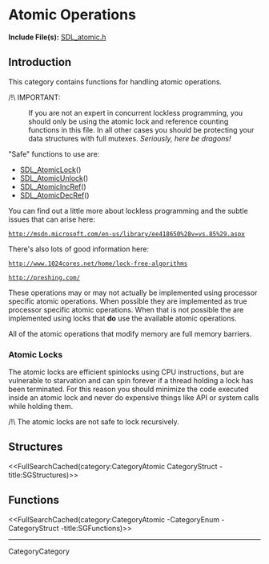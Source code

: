 <!-- #master-page:CategoryTemplate -->
<!-- #master-date:Unknown-Date -->
<!-- format wiki -->
<!-- language en -->

= Atomic Operations =

'''Include File(s):'''  [http://hg.libsdl.org/SDL/file/default/include/SDL_atomic.h SDL_atomic.h]


== Introduction ==

This category contains functions for handling atomic operations.

/!\ IMPORTANT:
: If you are not an expert in concurrent lockless programming, you should only be using the atomic lock and reference counting functions in this file.  In all other cases you should be protecting your data structures with full mutexes.  ''Seriously, here be dragons!''

"Safe" functions to use are:
* [[SDL_AtomicLock]]()
* [[SDL_AtomicUnlock]]()
* [[SDL_AtomicIncRef]]()
* [[SDL_AtomicDecRef]]()


You can find out a little more about lockless programming and the subtle issues that can arise here:
 http://msdn.microsoft.com/en-us/library/ee418650%28v=vs.85%29.aspx

There's also lots of good information here:
 http://www.1024cores.net/home/lock-free-algorithms

 http://preshing.com/

These operations may or may not actually be implemented using processor specific atomic operations. When possible they are implemented as true processor specific atomic operations. When that is not possible the are implemented using locks that '''do''' use the available atomic operations.

All of the atomic operations that modify memory are full memory barriers.


=== Atomic Locks ===

<!-- #The following is included on SDL_AtomicLock and SDL_AtomicTryLock.  Any changes between these comments will be reflected on those pages.  Please use caution when editing.  Start Include here. -->

The atomic locks are efficient spinlocks using CPU instructions, but are vulnerable to starvation and can spin forever if a thread holding a lock has been terminated.  For this reason you should minimize the code executed inside an atomic lock and never do expensive things like API or system calls while holding them.

/!\ The atomic locks are not safe to lock recursively.

<!-- #End Include here -->

<!-- #Remove this line and the ## below to use this markup if it becomes relevant to this category -->
<!-- #== Enumerations == -->
<!-- #<<FullSearchCached(category:CategoryEnum CategoryAtomic -title:SGEnumerations)>> -->

== Structures ==
<<FullSearchCached(category:CategoryAtomic CategoryStruct -title:SGStructures)>>

== Functions ==
<<FullSearchCached(category:CategoryAtomic -CategoryEnum -CategoryStruct -title:SGFunctions)>>

----
CategoryCategory

